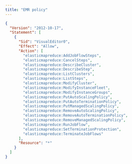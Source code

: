 ```yaml
---
title: "EMR policy"
---
```


```json
{
  "Version": "2012-10-17",
  "Statement": [
    {
      "Sid": "VisualEditor0",
      "Effect": "Allow",
      "Action": [
        "elasticmapreduce:AddJobFlowSteps",
        "elasticmapreduce:CancelSteps",
        "elasticmapreduce:DescribeCluster",
        "elasticmapreduce:DescribeStep",
        "elasticmapreduce:ListClusters",
        "elasticmapreduce:ListSteps",
        "elasticmapreduce:ModifyCluster",
        "elasticmapreduce:ModifyInstanceFleet",
        "elasticmapreduce:ModifyInstanceGroups",
        "elasticmapreduce:PutAutoScalingPolicy",
        "elasticmapreduce:PutAutoTerminationPolicy",
        "elasticmapreduce:PutManagedScalingPolicy",
        "elasticmapreduce:RemoveAutoScalingPolicy",
        "elasticmapreduce:RemoveAutoTerminationPolicy",
        "elasticmapreduce:RemoveManagedScalingPolicy",
        "elasticmapreduce:RunJobFlow",
        "elasticmapreduce:SetTerminationProtection",
        "elasticmapreduce:TerminateJobFlows"
      ],
      "Resource": "*"
    }
  ]
}
```
